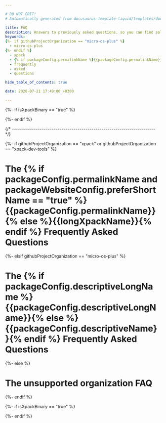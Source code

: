 ```yaml
---

# DO NOT EDIT!
# Automatically generated from docusaurus-template-liquid/templates/docusaurus.

title: FAQ
description: Answers to previously asked questions, so you can find solutions without having to ask again.
keywords:
{%- if githubProjectOrganization == "micro-os-plus" %}
  - micro-os-plus
{%- endif %}
  - xpack
  - {% if packageConfig.permalinkName %}{{packageConfig.permalinkName}}{% else %}{{packageName}}{% endif %}
  - frequently
  - asked
  - questions

hide_table_of_contents: true

date: 2020-07-21 17:49:00 +0300

---
```



{%- if isXpackBinary == "true" %}


{%- endif %}

{/* ------------------------------------------------------------------------ */}

{%- if githubProjectOrganization == "xpack" or githubProjectOrganization == "xpack-dev-tools" %}

# The {% if packageConfig.permalinkName and packageWebsiteConfig.preferShortName == "true" %}{{packageConfig.permalinkName}}{% else %}{{longXpackName}}{% endif %} Frequently Asked Questions

{%- elsif githubProjectOrganization == "micro-os-plus" %}

# The {% if packageConfig.descriptiveLongName %}{{packageConfig.descriptiveLongName}}{% else %}{{packageConfig.descriptiveName}}{% endif %} Frequently Asked Questions

{%- else %}

# The unsupported organization FAQ

{%- endif %}

<ProjectContent />

{%- if isXpackBinary == "true" %}

<CommonNixOs />

<CommonFlatpackSnap />

{%- endif %}
